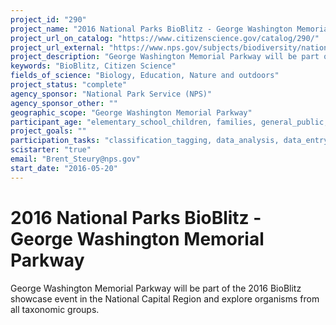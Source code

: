 ```yaml
---
project_id: "290"
project_name: "2016 National Parks BioBlitz - George Washington Memorial Parkway"
project_url_on_catalog: "https://www.citizenscience.gov/catalog/290/"
project_url_external: "https://www.nps.gov/subjects/biodiversity/national-parks-bioblitz.htm"
project_description: "George Washington Memorial Parkway will be part of the 2016 BioBlitz showcase event in the National Capital Region and explore organisms from all taxonomic groups."
keywords: "BioBlitz, Citizen Science"
fields_of_science: "Biology, Education, Nature and outdoors"
project_status: "complete"
agency_sponsor: "National Park Service (NPS)"
agency_sponsor_other: ""
geographic_scope: "George Washington Memorial Parkway"
participant_age: "elementary_school_children, families, general_public, middle_school_children, targeted_group, teens"
project_goals: ""
participation_tasks: "classification_tagging, data_analysis, data_entry, finding_entities, identification, learning, observation, site_selection_description, specimen_sample_collection"
scistarter: "true"
email: "Brent_Steury@nps.gov"
start_date: "2016-05-20"
---
```


# 2016 National Parks BioBlitz - George Washington Memorial Parkway

George Washington Memorial Parkway will be part of the 2016 BioBlitz showcase event in the National Capital Region and explore organisms from all taxonomic groups.
